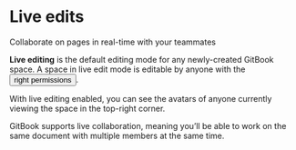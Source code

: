 
# Live edits

Collaborate on pages in real-time with your teammates

**Live editing** is the default editing mode for any newly-created GitBook space. A space in live edit mode is editable by anyone with the <Button variant="link" colorScheme="teal"><Link to="/">right permissions</Link></Button>.

With live editing enabled, you can see the avatars of anyone currently viewing the space in the top-right corner.

GitBook supports live collaboration, meaning you’ll be able to work on the same document with multiple members at the same time.
